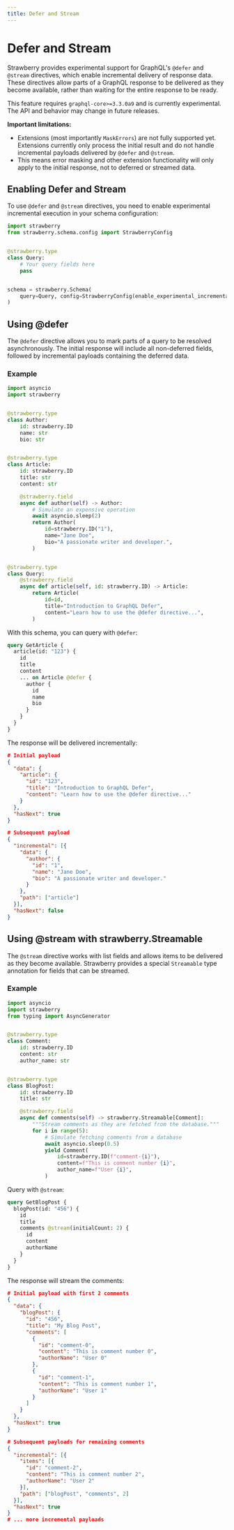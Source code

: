 ```yaml
---
title: Defer and Stream
---
```


# Defer and Stream

Strawberry provides experimental support for GraphQL's `@defer` and `@stream`
directives, which enable incremental delivery of response data. These directives
allow parts of a GraphQL response to be delivered as they become available,
rather than waiting for the entire response to be ready.

<Note>


This feature requires `graphql-core>=3.3.0a9` and is currently experimental. The
API and behavior may change in future releases.

**Important limitations:**

- Extensions (most importantly `MaskErrors`) are not fully supported yet.
  Extensions currently only process the initial result and do not handle
  incremental payloads delivered by `@defer` and `@stream`.
- This means error masking and other extension functionality will only apply to
  the initial response, not to deferred or streamed data.

</Note>


## Enabling Defer and Stream

To use `@defer` and `@stream` directives, you need to enable experimental
incremental execution in your schema configuration:

```python
import strawberry
from strawberry.schema.config import StrawberryConfig


@strawberry.type
class Query:
    # Your query fields here
    pass


schema = strawberry.Schema(
    query=Query, config=StrawberryConfig(enable_experimental_incremental_execution=True)
)
```

## Using @defer

The `@defer` directive allows you to mark parts of a query to be resolved
asynchronously. The initial response will include all non-deferred fields,
followed by incremental payloads containing the deferred data.

### Example

```python
import asyncio
import strawberry


@strawberry.type
class Author:
    id: strawberry.ID
    name: str
    bio: str


@strawberry.type
class Article:
    id: strawberry.ID
    title: str
    content: str

    @strawberry.field
    async def author(self) -> Author:
        # Simulate an expensive operation
        await asyncio.sleep(2)
        return Author(
            id=strawberry.ID("1"),
            name="Jane Doe",
            bio="A passionate writer and developer.",
        )


@strawberry.type
class Query:
    @strawberry.field
    async def article(self, id: strawberry.ID) -> Article:
        return Article(
            id=id,
            title="Introduction to GraphQL Defer",
            content="Learn how to use the @defer directive...",
        )
```

With this schema, you can query with `@defer`:

```graphql
query GetArticle {
  article(id: "123") {
    id
    title
    content
    ... on Article @defer {
      author {
        id
        name
        bio
      }
    }
  }
}
```

The response will be delivered incrementally:

```json
# Initial payload
{
  "data": {
    "article": {
      "id": "123",
      "title": "Introduction to GraphQL Defer",
      "content": "Learn how to use the @defer directive..."
    }
  },
  "hasNext": true
}

# Subsequent payload
{
  "incremental": [{
    "data": {
      "author": {
        "id": "1",
        "name": "Jane Doe",
        "bio": "A passionate writer and developer."
      }
    },
    "path": ["article"]
  }],
  "hasNext": false
}
```

## Using @stream with strawberry.Streamable

The `@stream` directive works with list fields and allows items to be delivered
as they become available. Strawberry provides a special `Streamable` type
annotation for fields that can be streamed.

### Example

```python
import asyncio
import strawberry
from typing import AsyncGenerator


@strawberry.type
class Comment:
    id: strawberry.ID
    content: str
    author_name: str


@strawberry.type
class BlogPost:
    id: strawberry.ID
    title: str

    @strawberry.field
    async def comments(self) -> strawberry.Streamable[Comment]:
        """Stream comments as they are fetched from the database."""
        for i in range(5):
            # Simulate fetching comments from a database
            await asyncio.sleep(0.5)
            yield Comment(
                id=strawberry.ID(f"comment-{i}"),
                content=f"This is comment number {i}",
                author_name=f"User {i}",
            )
```

Query with `@stream`:

```graphql
query GetBlogPost {
  blogPost(id: "456") {
    id
    title
    comments @stream(initialCount: 2) {
      id
      content
      authorName
    }
  }
}
```

The response will stream the comments:

```json
# Initial payload with first 2 comments
{
  "data": {
    "blogPost": {
      "id": "456",
      "title": "My Blog Post",
      "comments": [
        {
          "id": "comment-0",
          "content": "This is comment number 0",
          "authorName": "User 0"
        },
        {
          "id": "comment-1",
          "content": "This is comment number 1",
          "authorName": "User 1"
        }
      ]
    }
  },
  "hasNext": true
}

# Subsequent payloads for remaining comments
{
  "incremental": [{
    "items": [{
      "id": "comment-2",
      "content": "This is comment number 2",
      "authorName": "User 2"
    }],
    "path": ["blogPost", "comments", 2]
  }],
  "hasNext": true
}
# ... more incremental payloads
```
